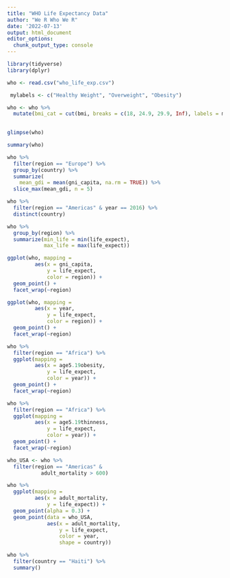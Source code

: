 ---
title: "WHO Life Expectancy Data"
author: "We R Who We R"
date: '2022-07-13'
output: html_document
editor_options: 
  chunk_output_type: console
---

```{r setup, include=FALSE}
library(tidyverse)
library(dplyr)
```


``` {r load}
who <- read.csv("who_life_exp.csv")
```

```{r}
 mylabels <- c("Healthy Weight", "Overweight", "Obesity")

who <- who %>%
  mutate(bmi_cat = cut(bmi, breaks = c(18, 24.9, 29.9, Inf), labels = mylabels))
  
```


``` {r glimpe}
glimpse(who)
```

``` {r summary}
summary(who)
```

```{r select}
who %>%
  filter(region == "Europe") %>%
  group_by(country) %>%
  summarize(
    mean_gdi = mean(gni_capita, na.rm = TRUE)) %>%
  slice_max(mean_gdi, n = 5)
```

```{r stats}
who %>%
  filter(region == "Americas" & year == 2016) %>%
  distinct(country)
```

```{r stats2}
who %>%
  group_by(region) %>%
  summarize(min_life = min(life_expect),
            max_life = max(life_expect))

```
  
```{r gni-capita-life-exp}
ggplot(who, mapping = 
         aes(x = gni_capita,
             y = life_expect,
             color = region)) +
  geom_point() +
  facet_wrap(~region)

```


```{r time-life-exp}
ggplot(who, mapping = 
         aes(x = year,
             y = life_expect,
             color = region)) +
  geom_point() +
  facet_wrap(~region)

```

```{r life-exp-childhood-obesity}
who %>%
  filter(region == "Africa") %>%
  ggplot(mapping = 
         aes(x = age5.19obesity,
             y = life_expect,
             color = year)) +
  geom_point() +
  facet_wrap(~region)
```


```{r life-exp-childhood-thin}
who %>%
  filter(region == "Africa") %>%
  ggplot(mapping = 
         aes(x = age5.19thinness,
             y = life_expect,
             color = year)) +
  geom_point() +
  facet_wrap(~region)
```

```{r}
who_USA <- who %>%
  filter(region == "Americas" &
           adult_mortality > 600)

who %>%
  ggplot(mapping = 
         aes(x = adult_mortality,
             y = life_expect)) +
  geom_point(alpha = 0.3) +
  geom_point(data = who_USA,
             aes(x = adult_mortality,
                 y = life_expect,
                 color = year,
                 shape = country))
```

```{r}
who %>%
  filter(country == "Haiti") %>%
  summary()
```

